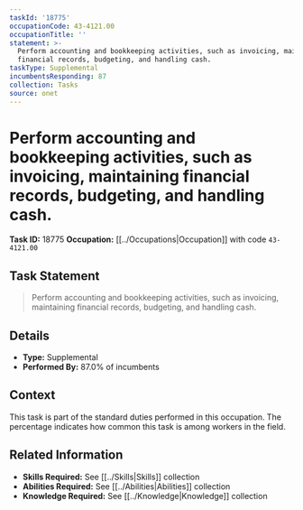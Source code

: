```yaml
---
taskId: '18775'
occupationCode: 43-4121.00
occupationTitle: ''
statement: >-
  Perform accounting and bookkeeping activities, such as invoicing, maintaining
  financial records, budgeting, and handling cash.
taskType: Supplemental
incumbentsResponding: 87
collection: Tasks
source: onet
---
```

# Perform accounting and bookkeeping activities, such as invoicing, maintaining financial records, budgeting, and handling cash.

**Task ID:** 18775
**Occupation:** [[../Occupations|Occupation]] with code `43-4121.00`

## Task Statement

> Perform accounting and bookkeeping activities, such as invoicing, maintaining financial records, budgeting, and handling cash.

## Details

- **Type:** Supplemental
- **Performed By:** 87.0% of incumbents

## Context

This task is part of the standard duties performed in this occupation. The percentage indicates how common this task is among workers in the field.

## Related Information

- **Skills Required:** See [[../Skills|Skills]] collection
- **Abilities Required:** See [[../Abilities|Abilities]] collection
- **Knowledge Required:** See [[../Knowledge|Knowledge]] collection
